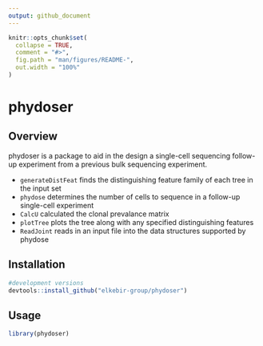 ```yaml
---
output: github_document
---
```


<!-- README.md is generated from README.Rmd. Please edit that file -->

```r
knitr::opts_chunk$set(
  collapse = TRUE,
  comment = "#>",
  fig.path = "man/figures/README-",
  out.width = "100%"
)

```

# phydoser




## Overview

phydoser is a package to aid in the design a single-cell sequencing follow-up experiment from a previous bulk sequencing experiment.  

* `generateDistFeat` finds the distinguishing feature family of each tree in the input set  
* `phydose` determines the number of cells to sequence in a follow-up single-cell experiment  
* `CalcU` calculated the clonal prevalance matrix  
* `plotTree` plots the tree along with any specified distinguishing features
* `ReadJoint` reads in an input file into the data structures supported by phydose



## Installation

```r
#development versions
devtools::install_github("elkebir-group/phydoser")

```



## Usage

```r
library(phydoser)

```

